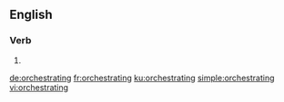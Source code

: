 ==English==

===Verb===
{{head|en|present participle}}

# {{present participle of|orchestrate|lang=en|nocat=1}}

[[de:orchestrating]]
[[fr:orchestrating]]
[[ku:orchestrating]]
[[simple:orchestrating]]
[[vi:orchestrating]]